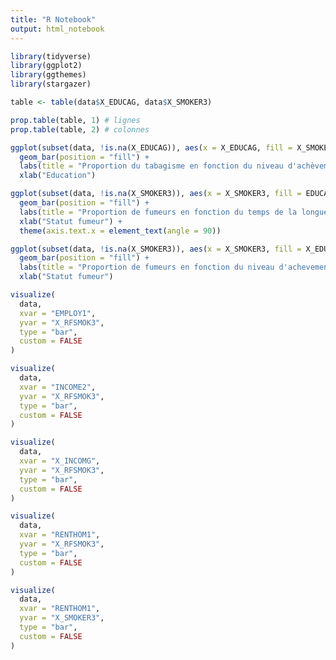 ```yaml
---
title: "R Notebook"
output: html_notebook
---
```

```r
library(tidyverse)
library(ggplot2)
library(ggthemes)
library(stargazer)
```

```r
table <- table(data$X_EDUCAG, data$X_SMOKER3)

prop.table(table, 1) # lignes
prop.table(table, 2) # colonnes
```

```r
ggplot(subset(data, !is.na(X_EDUCAG)), aes(x = X_EDUCAG, fill = X_SMOKER3)) + 
  geom_bar(position = "fill") +
  labs(title = "Proportion du tabagisme en fonction du niveau d'achèvement", fill = 'Statut fumeur') +
  xlab("Education")

```

```r
ggplot(subset(data, !is.na(X_SMOKER3)), aes(x = X_SMOKER3, fill = EDUCA)) + 
  geom_bar(position = "fill") +
  labs(title = "Proportion de fumeurs en fonction du temps de la longueur de l'education", fill = "Longueur de l'education") +
  xlab("Statut fumeur") +
  theme(axis.text.x = element_text(angle = 90))
```

```r
ggplot(subset(data, !is.na(X_SMOKER3)), aes(x = X_SMOKER3, fill = X_EDUCAG)) + 
  geom_bar(position = "fill") +
  labs(title = "Proportion de fumeurs en fonction du niveau d'achevement", fill = 'Achevement') +
  xlab("Statut fumeur")
```

```r
visualize(
  data, 
  xvar = "EMPLOY1", 
  yvar = "X_RFSMOK3", 
  type = "bar", 
  custom = FALSE
)
```

```r
visualize(
  data, 
  xvar = "INCOME2", 
  yvar = "X_RFSMOK3", 
  type = "bar", 
  custom = FALSE
)
```

```r
visualize(
  data, 
  xvar = "X_INCOMG", 
  yvar = "X_RFSMOK3", 
  type = "bar", 
  custom = FALSE
)
```

```r
visualize(
  data, 
  xvar = "RENTHOM1", 
  yvar = "X_RFSMOK3", 
  type = "bar", 
  custom = FALSE
)
```

```r
visualize(
  data, 
  xvar = "RENTHOM1", 
  yvar = "X_SMOKER3", 
  type = "bar", 
  custom = FALSE
)
```
